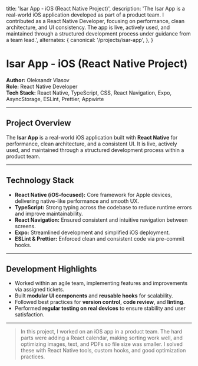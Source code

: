 
  title: 'Isar App - iOS (React Native Project)',
  description:
    'The Isar App is a real-world iOS application developed as part of a product team. I contributed as a React Native Developer, focusing on performance, clean architecture, and UI consistency. The app is live, actively used, and maintained through a structured development process under guidance from a team lead.',
  alternates: {
    canonical: '/projects/isar-app',
  },
}

<Cover
  src="/projects/isar-app.png"
  alt="Isar App - iOS"
  caption="Isar App - iOS"
/>

# Isar App - iOS (React Native Project)

**Author:** Oleksandr Vlasov  
**Role:** React Native Developer  
**Tech Stack:** React Native, TypeScript, CSS, React Navigation, Expo, AsyncStorage, ESLint, Prettier, Appwirte

---

## Project Overview

The **Isar App** is a real-world iOS application built with **React Native** for performance, clean architecture, and a consistent UI.
It is live, actively used, and maintained through a structured development process within a product team.

---

## Technology Stack

- **React Native (iOS-focused):** Core framework for Apple devices, delivering native-like performance and smooth UX.
- **TypeScript:** Strong typing across the codebase to reduce runtime errors and improve maintainability.
- **React Navigation:** Ensured consistent and intuitive navigation between screens.
- **Expo:** Streamlined development and simplified iOS deployment.
- **ESLint & Prettier:** Enforced clean and consistent code via pre-commit hooks.

---

## Development Highlights

- Worked within an agile team, implementing features and improvements via assigned tickets.
- Built **modular UI components** and **reusable hooks** for scalability.
- Followed best practices for **version control**, **code review**, and **linting**.
- Performed **regular testing on real devices** to ensure stability and user satisfaction.

---

> In this project, I worked on an iOS app in a product team. The hard parts were adding a React calendar, making sorting work well, and optimizing images, text, and PDFs so file size was smaller. I solved these with React Native tools, custom hooks, and good optimization practices.
